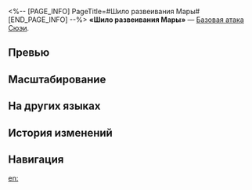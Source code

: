 <%-- [PAGE_INFO]
PageTitle=#Шило развеивания Мары#
[END_PAGE_INFO] --%>
{{Навык Инфобокс
|Название         = Шило развеивания Мары
|Изображение      = Навык Шило развеивания Мары.png
|Персонаж         = Сюэи
|Тип              = Базовая атака
|Тэг              = Одиночная атака
|УронСтойк        = 10
|ЭнергияГен       = 20
|Энергия          = 
|Длительность     = 
|Описание         = Наносит выбранному противнику квантовый урон, равный {{Цвет|Выделенный|50%—110%}} от силы атаки Сюэи.
|Свойство1        = 
|Масштабирование1 = 
}}
'''«Шило развеивания Мары»''' — [[Базовая атака]] [[Сюэи]].

==Превью==
{{Превью
|Файл = Шило развеивания Мары Превью
}}

==Масштабирование==
{{Масштабирование навыка|тип=Базовая атака
|50%;60%;70%;80%;90%;100%;110%;120%;130%;140%
}}

==На других языках==
{{На других языках
|en   = Mara-Sunder Awl
|zhs  = 破魔锥
|zht  = 破魔錐
|ja   = {{Rubi|破魔錐|はますい}}
|ko   = 파마추
|es   = Azote de Mara
|fr   = Pique scindemara
|ru   = Шило развеивания Мары
|th   = Mara-Sunder Awl
|vi   = Dùi Phá Ma
|de   = Marabrecher-Ahle
|id   = Mara-Sunder Awl
|pt   = Sovela Quebra-mara
}}

==История изменений==
{{История изменений|3.5}}

==Навигация==
{{Навык Навбокс|Сюэи}}

[[en:]]